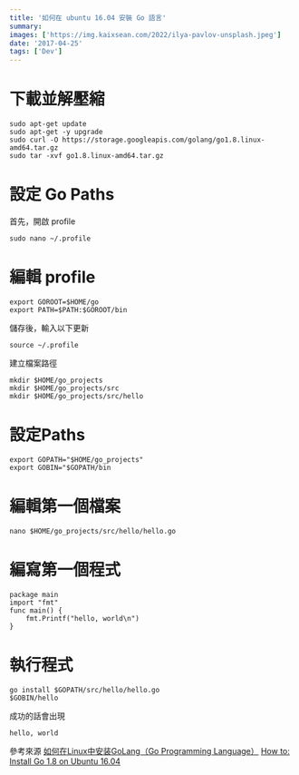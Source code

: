 ```yaml
---
title: '如何在 ubuntu 16.04 安裝 Go 語言'
summary:
images: ['https://img.kaixsean.com/2022/ilya-pavlov-unsplash.jpeg']
date: '2017-04-25'
tags: ['Dev']
---
```


# 下載並解壓縮

```
sudo apt-get update
sudo apt-get -y upgrade
sudo curl -O https://storage.googleapis.com/golang/go1.8.linux-amd64.tar.gz
sudo tar -xvf go1.8.linux-amd64.tar.gz
```

# 設定 Go Paths

首先，開啟 profile

`sudo nano ~/.profile`

# 編輯 profile

```
export GOROOT=$HOME/go
export PATH=$PATH:$GOROOT/bin
```

儲存後，輸入以下更新

`source ~/.profile`

建立檔案路徑

```
mkdir $HOME/go_projects
mkdir $HOME/go_projects/src
mkdir $HOME/go_projects/src/hello
```

# 設定Paths

```
export GOPATH="$HOME/go_projects"
export GOBIN="$GOPATH/bin
```

# 編輯第一個檔案

`nano $HOME/go_projects/src/hello/hello.go`

# 編寫第一個程式

```
package main
import "fmt"
func main() {
    fmt.Printf("hello, world\n")
}
```

# 執行程式

```
go install $GOPATH/src/hello/hello.go
$GOBIN/hello
```

成功的話會出現

`hello, world`

參考來源
[如何在Linux中安装GoLang（Go Programming Language）](https://www.howtoing.com/install-go-in-linux)
[How to: Install Go 1.8 on Ubuntu 16.04](https://medium.com/@patdhlk/how-to-install-go-1-8-on-ubuntu-16-04-710967aa53c9)
